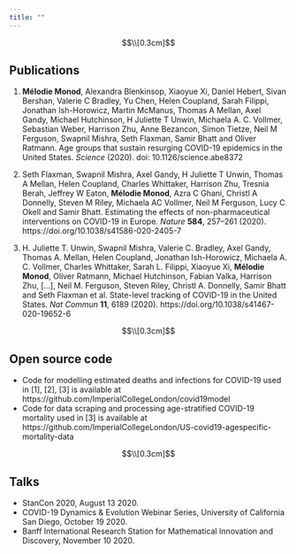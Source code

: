 ```yaml
---
title: ""
---
```


$$\\[0.3cm]$$

## Publications
1. **Mélodie Monod**, Alexandra Blenkinsop, Xiaoyue Xi, Daniel Hebert, Sivan Bershan, Valerie C Bradley, Yu Chen, Helen Coupland, Sarah Filippi, Jonathan Ish-Horowicz, Martin McManus, Thomas A Mellan,  Axel Gandy, Michael Hutchinson, H Juliette T Unwin, Michaela A. C. Vollmer, Sebastian Weber, Harrison Zhu, Anne Bezancon, Simon Tietze, Neil M Ferguson, Swapnil Mishra, Seth Flaxman, Samir Bhatt and Oliver Ratmann. Age groups that sustain resurging COVID-19 epidemics in the United States. *Science* (2020). doi: 10.1126/science.abe8372

2. Seth Flaxman, Swapnil Mishra, Axel Gandy, H Juliette T Unwin, Thomas A Mellan, Helen Coupland, Charles Whittaker, Harrison Zhu, Tresnia Berah, Jeffrey W Eaton, **Mélodie Monod**, Azra C Ghani, Christl A Donnelly, Steven M Riley, Michaela AC Vollmer, Neil M Ferguson, Lucy C Okell and Samir Bhatt. Estimating the effects of non-pharmaceutical interventions on COVID-19 in Europe. *Nature* **584**, 257–261 (2020). https://doi.org/10.1038/s41586-020-2405-7

3. H. Juliette T. Unwin, Swapnil Mishra, Valerie C. Bradley, Axel Gandy, Thomas A. Mellan, Helen Coupland, Jonathan Ish-Horowicz, Michaela A. C. Vollmer, Charles Whittaker, Sarah L. Filippi, Xiaoyue Xi, **Mélodie Monod**, Oliver Ratmann, Michael Hutchinson, Fabian Valka, Harrison Zhu, [...], Neil M. Ferguson, Steven Riley, Christl A. Donnelly, Samir Bhatt and Seth Flaxman et al. State-level tracking of COVID-19 in the United States. *Nat Commun* **11**, 6189 (2020). https://doi.org/10.1038/s41467-020-19652-6



$$\\[0.3cm]$$

## Open source code
- Code for modelling estimated deaths and infections for COVID-19 used in [1], [2], [3] is available at https://github.com/ImperialCollegeLondon/covid19model
- Code for data scraping and processing age-stratified COVID-19 mortality used in [3] is available at https://github.com/ImperialCollegeLondon/US-covid19-agespecific-mortality-data

$$\\[0.3cm]$$

## Talks 
- StanCon 2020, August 13 2020.
- COVID-19 Dynamics & Evolution Webinar Series, University of California San Diego, October 19 2020.
- Banff International Research Station for Mathematical Innovation and Discovery, November 10 2020.